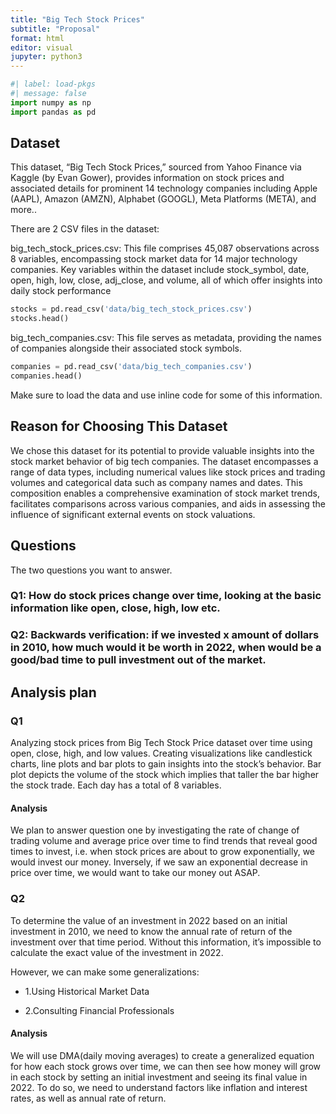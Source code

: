 ```yaml
---
title: "Big Tech Stock Prices"
subtitle: "Proposal"
format: html
editor: visual
jupyter: python3
---
```


```python
#| label: load-pkgs
#| message: false
import numpy as np
import pandas as pd
```

## Dataset

This dataset, "Big Tech Stock Prices," sourced from Yahoo Finance via Kaggle (by Evan Gower), provides information on stock prices and associated details for prominent 14 technology companies including Apple (AAPL), Amazon (AMZN), Alphabet (GOOGL), Meta Platforms (META), and more..

There are 2 CSV files in the dataset:

big_tech_stock_prices.csv: This file comprises 45,087 observations across 8 variables, encompassing stock market data for 14 major technology companies. Key variables within the dataset include stock_symbol, date, open, high, low, close, adj_close, and volume, all of which offer insights into daily stock performance

```python
stocks = pd.read_csv('data/big_tech_stock_prices.csv')
stocks.head()
```

big_tech_companies.csv: This file serves as metadata, providing the names of companies alongside their associated stock symbols.

```python
companies = pd.read_csv('data/big_tech_companies.csv')
companies.head()
```

Make sure to load the data and use inline code for some of this information.

## Reason for Choosing This Dataset

We chose this dataset for its potential to provide valuable insights into the stock market behavior of big tech companies. The dataset encompasses a range of data types, including numerical values like stock prices and trading volumes and categorical data such as company names and dates. This composition enables a comprehensive examination of stock market trends, facilitates comparisons across various companies, and aids in assessing the influence of significant external events on stock valuations.

## Questions

The two questions you want to answer.


### **Q1:  How do stock prices change over time, looking at the basic information like open, close, high, low etc.**

### **Q2:  Backwards verification: if we invested x amount of dollars in 2010, how much would it be worth in 2022, when would be a good/bad time to pull investment out of the market.**

## Analysis plan


### Q1
Analyzing stock prices from Big Tech Stock Price dataset over time using open, close, high, and low values. Creating visualizations like candlestick charts, line plots and bar plots to gain insights into the stock's behavior. Bar plot depicts the volume of the stock which implies that taller the bar higher the stock trade. Each day has a total of 8 variables.

#### Analysis
We plan to answer question one by investigating the rate of change of trading volume and average price over time to find trends that reveal good times to invest, i.e. when stock prices are about to grow exponentially, we would invest our money. Inversely, if we saw an exponential decrease in price over time, we would want to take our money out ASAP.

### Q2
To determine the value of an investment in 2022 based on an initial investment in 2010, we need to know the annual rate of return of the investment over that time period. Without this information, it's impossible to calculate the exact value of the investment in 2022. 

However, we can make some generalizations:

- 1.Using Historical Market Data

- 2.Consulting Financial Professionals

#### Analysis
We will use DMA(daily moving averages) to create a generalized equation for how each stock grows over time, we can then see how money will grow in each stock by setting an initial investment and seeing its final value in 2022. To do so, we need to understand factors like inflation and interest rates, as well as annual rate of return.